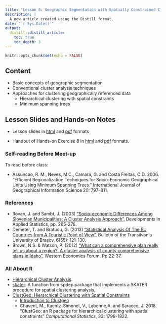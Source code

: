 ```yaml
---
title: "Lesson 8: Geographic Segmentation with Spatially Constrained Cluster Analysis"
description: |
  A new article created using the Distill format.
date: "`r Sys.Date()`"
output:
  distill::distill_article:
    toc: true
    toc_depth: 3
---
```


```r
knitr::opts_chunk$set(echo = FALSE)
```

## Content
- Basic concepts of geographic segmentation
- Conventional cluster analysis techniques
- Approaches for clustering geographically referenced data
    - Hierarchical clustering with spatial constraints
    - Minimum spanning trees

## Lesson Slides and Hands-on Notes 

- Lesson slides in [html](../lesson/Lesson08/Lesson08-GeoKDD.html) and [pdf](../lesson/Lesson08/Lesson08-GeoKDD.pdf) formats

- Handout of Hands-on Exercise 8 in [html](../Hands-on_Ex/Hands-on_Ex08/Hands-on_Ex08-GeoClust.html) and [pdf](../Hands-on_Ex/Hands-on_Ex08/Hands-on_Ex08-GeoClust.pdf) formats.


### Self-reading Before Meet-up

To read before class:

- Assuncao, R. M., Neves, M.C., Camara, G. and Costa Freitas, C.D. 2006. “Efficient Regionalization Techniques for Socio-Economic Geographical Units Using Minimum Spanning Trees.” International Journal of Geographical Information Science 20: 797–811.

### References
- Rovan, J. and Sambt, J. (2003) [“Socio-economic Differences Among Slovenian Municipalities: A Cluster Analysis Approach”](http://citeseerx.ist.psu.edu/viewdoc/download?doi=10.1.1.126.4636&rep=rep1&type=pdf), Developments in Applied Statistics, pp. 265-278.  
- Demeter, T.  and Bratucu, G. (2013) [“Statistical Analysis Of The EU Countries from A Touristic Point of View”](https://search-proquest-com.libproxy.smu.edu.sg/docview/1510289237?rfr_id=info%3Axri%2Fsid%3Aprimo), Bulletin of the Transilvania University of Braşov, 6(55): 121-130. 
- Brown, N.S. & Watson, P. (2012) [“What can a comprehensive plan really tell us about a region?: A cluster analysis of county comprehensive plans in Idaho”](https://ageconsearch.umn.edu/record/176591/files/WEFFall2012v11n2_Brown.pdf), Western Economics Forum. Pp.22-37.  

### All About R
- [Hierarchical Cluster Analysis](http://uc-r.github.io/hc_clustering). 
- [skater](https://www.rdocumentation.org/packages/spdep/versions/0.8-1/topics/skater):  A function from spdep package that implements a SKATER procedure for spatial clustering analysis. 
- [ClustGeo: Hierarchical Clustering with Spatial Constraints](https://cran.r-project.org/web/packages/ClustGeo/index.html)
    - [Introduction to Clustgeo](https://cran.r-project.org/web/packages/ClustGeo/vignettes/intro_ClustGeo.html)
    - Chavent, M., Kuentz-Simonet, V., Labenne,A. and Saracco, J. 2018. “ClustGeo: an R package for hierarchical clustering with spatial constraints” *Computational Statistics*, 33: 1799-1822.





